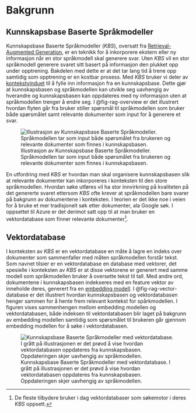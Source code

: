 # Bakgrunn

## Kunnskapsbase Baserte Språkmodeller

Kunnskapsbase Baserte Språkmodeller (_KBS_), oversatt fra [Retrieval-Augmented
Generation][wiki_rag], er en teknikk for å inkorporere ekstern eller ny
informasjon når en stor språkmodell skal generere svar. Uten _KBS_ vil en stor
språkmodell generere svaret sitt basert på informasjon den plukket opp under
opptrening. Bakdelen med dette er at det tar lang tid å trene opp samtidig som
opptrening er en kostbar prosess. Med _KBS_ bruker vi deler av
[kontekstvinduet][openai_token] til å fylle inn informasjon fra en
kunnskapsbase. Dette gjør at kunnskapsbasen og språkmodellen kan utvikle seg
uavhengig av hverandre og kunnskapsbasen kan oppdateres med ny informasjon uten
at språkmodellen trenger å endre seg. I @fig-rag-overview er det illustrert
hvordan flyten går fra bruker stiller spørsmål til språkmodellen som bruker både
spørsmålet samt relevante dokumenter som input for å generere et svar.

![Illustrasjon av Kunnskapsbase Baserte Språkmodeller. Språkmodellen tar som
input både spørsmålet fra brukeren og relevante dokumenter som finnes i
kunnskapsbasen.](assets/images/rag_overview.png){#fig-rag-overview}

En utfordring med _KBS_ er hvordan man skal organisere kunnskapsbasen slik at
relevante dokumenter kan inkorporeres i konteksten til den store språkmodellen.
Hvordan søke utføres vil ha stor innvirkning på kvaliteten på det genererte
svaret ettersom _KBS_ ofte krever at språkmodellen bare svarer på bakgrunn av
dokumentene i konteksten. I teorien er det ikke noe i veien for å bruke et mer
tradisjonelt søk etter dokumenter, ala Google søk. I oppsettet til Azure er det
derimot satt opp til at man bruker en vektordatabase som finner relevante
dokumenter[^1].

## Vektordatabase

I konteksten av _KBS_ er en vektordatabase en måte å lagre en indeks over
dokumenter som sammenfaller med måten språkmodellen forstår tekst. Som navnet
tilsier er en vektordatabase en database med vektorer, det spesielle i
konteksten av _KBS_ er at disse vektorene er generert med samme modell som
språkmodellen bruker å oversette tekst til tall. Med andre ord, dokumentene i
kunnskapsbasen indekseres med en feature vektor av inneholde deres, generert fra
en [embedding modell][wiki_embedding]. I @fig-rag-vector-database er det
illustrert hvordan kunnskapsbasen og vektordatabasen henger sammen for å hente
frem relevant kontekst for spårkmodellen. I figuren vises sammenhengen mellom
embedding modellen og vektordatabasen, både indeksen til vektordatabasen blir
laget på bakgrunn av embedding modellen samtidig som spørsmålet til brukeren går
gjennom embedding modellen for å søke i vektordatabasen.

![Kunnskapsbase Baserte Språkmodeller med vektordatabase. I grått på
illustrasjonen er det prøvd å vise hvordan vektordatabasen oppdateres fra
kunnskapsbasen. Oppdateringen skjer uavhengig av
språkmodellen.](assets/images/rag_vector_database.png){#fig-rag-vector-database}

[wiki_rag]: https://en.wikipedia.org/wiki/Prompt_engineering#Retrieval-augmented_generation
[openai_token]: https://platform.openai.com/docs/introduction/tokens
[wiki_embedding]: https://en.wikipedia.org/wiki/Sentence_embedding

[^1]: De fleste tilbydere bruker i dag vektordatabaser som søkemotor i deres
_KBS_ oppsett.